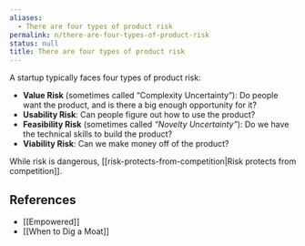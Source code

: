 ```yaml
---
aliases:
  - There are four types of product risk
permalink: n/there-are-four-types-of-product-risk
status: null
title: There are four types of product risk
---
```

A startup typically faces four types of product risk:

- **Value Risk** (sometimes called “Complexity Uncertainty”): Do people want the product, and is there a big enough opportunity for it?
- **Usability Risk**: Can people figure out how to use the product?
- **Feasibility Risk** (sometimes called _“Novelty Uncertainty”_): Do we have the technical skills to build the product?
- **Viability Risk**: Can we make money off of the product?

While risk is dangerous, [[risk-protects-from-competition|Risk protects from competition]].

## References

- [[Empowered]]
- [[When to Dig a Moat]]
